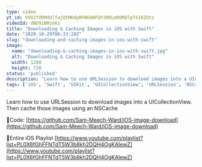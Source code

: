 ```yaml
---
type: video
yt_id: VVU2YVRMdUlfajQtMHdpRFN6bWFQY3RRLmRORDlpTk16ZUtz
videoId: dND9iNMzeKs
title: "Downloading & Caching Images in iOS with Swift"
date: "2020-10-29T06:33:28Z"
slug: "downloading-and-caching-images-in-ios-with-swift"
image: 
  name: "downloading-&-caching-images-in-ios-with-swift.jpg"
  alt: "Downloading & Caching Images in iOS with Swift"
  width: 1280
  height: 720
status: 'published'
description: "Learn how to use URLSession to download images into a UICollectionView. Then cache those images using an NSCache"
tags: ['iOS', 'Swift', 'UIKit', 'UICollectionView', 'URLSession', 'NSCache', 'Image Download', 'Image Caching']
---
```


Learn how to use URLSession to download images into a UICollectionView. Then cache those images using an NSCache

🔗Code:
[https://github.com/Sam-Meech-Ward/iOS-image-download](https://github.com/Sam-Meech-Ward/iOS-image-download)

🔗Entire iOS Playlist 
[https://www.youtube.com/playlist?list=PL0X6fGhFFNTdT5W3b8kh2DQH4OgKAIewZ](https://www.youtube.com/playlist?list=PL0X6fGhFFNTdT5W3b8kh2DQH4OgKAIewZ)


